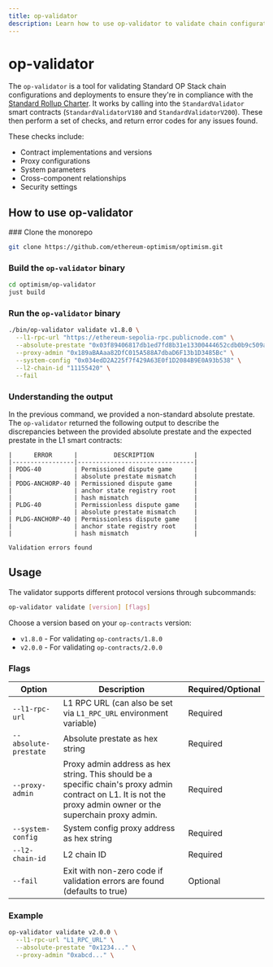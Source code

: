 ```yaml
---
title: op-validator
description: Learn how to use op-validator to validate chain configurations and deployments.
---
```





# op-validator

The `op-validator` is a tool for validating Standard OP Stack chain configurations and deployments to ensure they're in compliance with the [Standard Rollup Charter](/superchain/blockspace-charter#the-standard-rollup-charter). It works by calling into the `StandardValidator` smart contracts (`StandardValidatorV180` and `StandardValidatorV200`). These then perform a set of checks, and return error codes for any issues found.

These checks include:

*   Contract implementations and versions
*   Proxy configurations
*   System parameters
*   Cross-component relationships
*   Security settings

## How to use op-validator

<Steps>
  ### Clone the monorepo

  ```bash
  git clone https://github.com/ethereum-optimism/optimism.git
  ```

  ### Build the `op-validator` binary

  ```bash
  cd optimism/op-validator
  just build
  ```

  ### Run the `op-validator` binary

  ```bash
  ./bin/op-validator validate v1.8.0 \
    --l1-rpc-url "https://ethereum-sepolia-rpc.publicnode.com" \
    --absolute-prestate "0x03f89406817db1ed7fd8b31e13300444652cdb0b9c509a674de43483b2f83568" \
    --proxy-admin "0x189aBAAaa82DfC015A588A7dbaD6F13b1D3485Bc" \
    --system-config "0x034edD2A225f7f429A63E0f1D2084B9E0A93b538" \
    --l2-chain-id "11155420" \
    --fail
  ```

  ### Understanding the output

  In the previous command, we provided a non-standard absolute prestate. The `op-validator` returned the following output to describe the discrepancies between the provided absolute prestate and the expected prestate in the L1 smart contracts:

  ```
  |      ERROR      |          DESCRIPTION           |
  |-----------------|--------------------------------|
  | PDDG-40         | Permissioned dispute game      |
  |                 | absolute prestate mismatch     |
  | PDDG-ANCHORP-40 | Permissioned dispute game      |
  |                 | anchor state registry root     |
  |                 | hash mismatch                  |
  | PLDG-40         | Permissionless dispute game    |
  |                 | absolute prestate mismatch     |
  | PLDG-ANCHORP-40 | Permissionless dispute game    |
  |                 | anchor state registry root     |
  |                 | hash mismatch                  |

  Validation errors found
  ```
</Steps>

## Usage

The validator supports different protocol versions through subcommands:

```bash
op-validator validate [version] [flags]
```

Choose a version based on your `op-contracts` version:

*   `v1.8.0` - For validating `op-contracts/1.8.0`
*   `v2.0.0` - For validating `op-contracts/2.0.0`

### Flags

| Option                | Description                                                                                                                                                     | Required/Optional |
| --------------------- | --------------------------------------------------------------------------------------------------------------------------------------------------------------- | ----------------- |
| `--l1-rpc-url`        | L1 RPC URL (can also be set via `L1_RPC_URL` environment variable)                                                                                              | Required          |
| `--absolute-prestate` | Absolute prestate as hex string                                                                                                                                 | Required          |
| `--proxy-admin`       | Proxy admin address as hex string. This should be a specific chain's proxy admin contract on L1. It is not the proxy admin owner or the superchain proxy admin. | Required          |
| `--system-config`     | System config proxy address as hex string                                                                                                                       | Required          |
| `--l2-chain-id`       | L2 chain ID                                                                                                                                                     | Required          |
| `--fail`              | Exit with non-zero code if validation errors are found (defaults to true)                                                                                       | Optional          |

### Example

```bash
op-validator validate v2.0.0 \
  --l1-rpc-url "L1_RPC_URL" \
  --absolute-prestate "0x1234..." \
  --proxy-admin "0xabcd..." \
```
